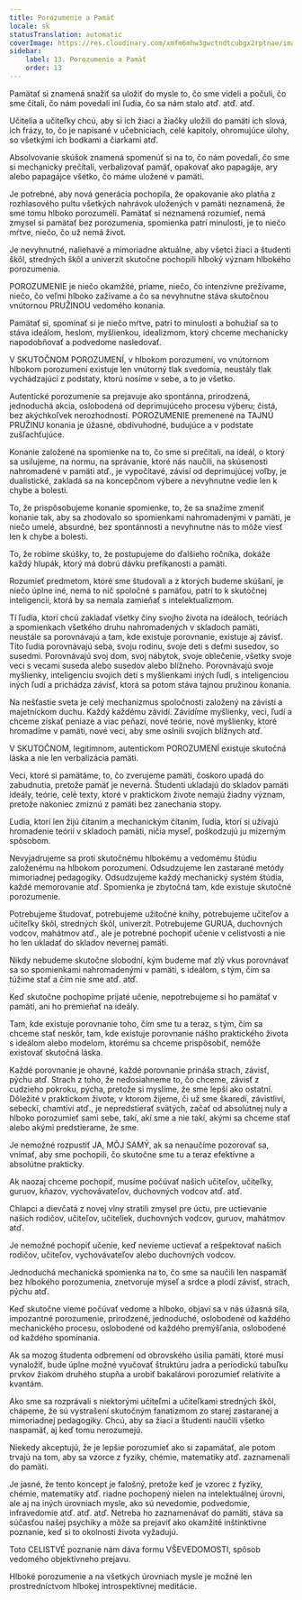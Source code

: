 ```yaml
---
title: Porozumenie a Pamäť
locale: sk
statusTranslation: automatic
coverImage: https://res.cloudinary.com/xmfm6mhw3gwctndtcubgx2rptnae/image/upload/v1740337243/small_cover_educacion_fundamental_a051170f1c.webp
sidebar:
    label: 13. Porozumenie a Pamäť
    order: 13
---
```

Pamätať si znamená snažiť sa uložiť do mysle to, čo sme videli a počuli, čo sme čítali, čo nám povedali iní ľudia, čo sa nám stalo atď. atď. atď.

Učitelia a učiteľky chcú, aby si ich žiaci a žiačky uložili do pamäti ich slová, ich frázy, to, čo je napísané v učebniciach, celé kapitoly, ohromujúce úlohy, so všetkými ich bodkami a čiarkami atď.

Absolvovanie skúšok znamená spomenúť si na to, čo nám povedali, čo sme si mechanicky prečítali, verbalizovať pamäť, opakovať ako papagáje, ary alebo papagájce všetko, čo máme uložené v pamäti.

Je potrebné, aby nová generácia pochopila, že opakovanie ako platňa z rozhlasového pultu všetkých nahrávok uložených v pamäti neznamená, že sme tomu hlboko porozumeli. Pamätať si neznamená rozumieť, nemá zmysel si pamätať bez porozumenia, spomienka patrí minulosti, je to niečo mŕtve, niečo, čo už nemá život.

Je nevyhnutné, naliehavé a mimoriadne aktuálne, aby všetci žiaci a študenti škôl, stredných škôl a univerzít skutočne pochopili hlboký význam hlbokého porozumenia.

POROZUMENIE je niečo okamžité, priame, niečo, čo intenzívne prežívame, niečo, čo veľmi hlboko zažívame a čo sa nevyhnutne stáva skutočnou vnútornou PRUŽINOU vedomého konania.

Pamätať si, spomínať si je niečo mŕtve, patrí to minulosti a bohužiaľ sa to stáva ideálom, heslom, myšlienkou, idealizmom, ktorý chceme mechanicky napodobňovať a podvedome nasledovať.

V SKUTOČNOM POROZUMENÍ, v hlbokom porozumení, vo vnútornom hlbokom porozumení existuje len vnútorný tlak svedomia, neustály tlak vychádzajúci z podstaty, ktorú nosíme v sebe, a to je všetko.

Autentické porozumenie sa prejavuje ako spontánna, prirodzená, jednoduchá akcia, oslobodená od deprimujúceho procesu výberu; čistá, bez akýchkoľvek nerozhodností. POROZUMENIE premenené na TAJNÚ PRUŽINU konania je úžasné, obdivuhodné, budujúce a v podstate zušľachťujúce.

Konanie založené na spomienke na to, čo sme si prečítali, na ideál, o ktorý sa usilujeme, na normu, na správanie, ktoré nás naučili, na skúsenosti nahromadené v pamäti atď., je vypočítavé, závisí od deprimujúcej voľby, je dualistické, zakladá sa na koncepčnom výbere a nevyhnutne vedie len k chybe a bolesti.

To, že prispôsobujeme konanie spomienke, to, že sa snažíme zmeniť konanie tak, aby sa zhodovalo so spomienkami nahromadenými v pamäti, je niečo umelé, absurdné, bez spontánnosti a nevyhnutne nás to môže viesť len k chybe a bolesti.

To, že robíme skúšky, to, že postupujeme do ďalšieho ročníka, dokáže každý hlupák, ktorý má dobrú dávku prefíkanosti a pamäti.

Rozumieť predmetom, ktoré sme študovali a z ktorých budeme skúšaní, je niečo úplne iné, nemá to nič spoločné s pamäťou, patrí to k skutočnej inteligencii, ktorá by sa nemala zamieňať s intelektualizmom.

Tí ľudia, ktorí chcú zakladať všetky činy svojho života na ideáloch, teóriách a spomienkach všetkého druhu nahromadených v skladoch pamäti, neustále sa porovnávajú a tam, kde existuje porovnanie, existuje aj závisť. Títo ľudia porovnávajú seba, svoju rodinu, svoje deti s deťmi susedov, so susedmi. Porovnávajú svoj dom, svoj nábytok, svoje oblečenie, všetky svoje veci s vecami suseda alebo susedov alebo blížneho. Porovnávajú svoje myšlienky, inteligenciu svojich detí s myšlienkami iných ľudí, s inteligenciou iných ľudí a prichádza závisť, ktorá sa potom stáva tajnou pružinou konania.

Na nešťastie sveta je celý mechanizmus spoločnosti založený na závisti a majetníckom duchu. Každý každému závidí. Závidíme myšlienky, veci, ľudí a chceme získať peniaze a viac peňazí, nové teórie, nové myšlienky, ktoré hromadíme v pamäti, nové veci, aby sme oslnili svojich blížnych atď.

V SKUTOČNOM, legitímnom, autentickom POROZUMENÍ existuje skutočná láska a nie len verbalizácia pamäti.

Veci, ktoré si pamätáme, to, čo zverujeme pamäti, čoskoro upadá do zabudnutia, pretože pamäť je neverná. Študenti ukladajú do skladov pamäti ideály, teórie, celé texty, ktoré v praktickom živote nemajú žiadny význam, pretože nakoniec zmiznú z pamäti bez zanechania stopy.

Ľudia, ktorí len žijú čítaním a mechanickým čítaním, ľudia, ktorí si užívajú hromadenie teórií v skladoch pamäti, ničia myseľ, poškodzujú ju mizerným spôsobom.

Nevyjadrujeme sa proti skutočnému hlbokému a vedomému štúdiu založenému na hlbokom porozumení. Odsudzujeme len zastarané metódy mimoriadnej pedagogiky. Odsudzujeme každý mechanický systém štúdia, každé memorovanie atď. Spomienka je zbytočná tam, kde existuje skutočné porozumenie.

Potrebujeme študovať, potrebujeme užitočné knihy, potrebujeme učiteľov a učiteľky škôl, stredných škôl, univerzít. Potrebujeme GURUA, duchovných vodcov, mahátmov atď., ale je potrebné pochopiť učenie v celistvosti a nie ho len ukladať do skladov nevernej pamäti.

Nikdy nebudeme skutočne slobodní, kým budeme mať zlý vkus porovnávať sa so spomienkami nahromadenými v pamäti, s ideálom, s tým, čím sa túžime stať a čím nie sme atď. atď.

Keď skutočne pochopíme prijaté učenie, nepotrebujeme si ho pamätať v pamäti, ani ho premieňať na ideály.

Tam, kde existuje porovnanie toho, čím sme tu a teraz, s tým, čím sa chceme stať neskôr, tam, kde existuje porovnanie nášho praktického života s ideálom alebo modelom, ktorému sa chceme prispôsobiť, nemôže existovať skutočná láska.

Každé porovnanie je ohavné, každé porovnanie prináša strach, závisť, pýchu atď. Strach z toho, že nedosiahneme to, čo chceme, závisť z cudzieho pokroku, pýcha, pretože si myslíme, že sme lepší ako ostatní. Dôležité v praktickom živote, v ktorom žijeme, či už sme škaredí, závistliví, sebeckí, chamtiví atď., je nepredstierať svätých, začať od absolútnej nuly a hlboko porozumieť sami sebe, takí, akí sme a nie takí, akými sa chceme stať alebo akými predstierame, že sme.

Je nemožné rozpustiť JA, MÔJ SAMÝ, ak sa nenaučíme pozorovať sa, vnímať, aby sme pochopili, čo skutočne sme tu a teraz efektívne a absolútne prakticky.

Ak naozaj chceme pochopiť, musíme počúvať našich učiteľov, učiteľky, guruov, kňazov, vychovávateľov, duchovných vodcov atď. atď.

Chlapci a dievčatá z novej vlny stratili zmysel pre úctu, pre uctievanie našich rodičov, učiteľov, učiteliek, duchovných vodcov, guruov, mahátmov atď.

Je nemožné pochopiť učenie, keď nevieme uctievať a rešpektovať našich rodičov, učiteľov, vychovávateľov alebo duchovných vodcov.

Jednoduchá mechanická spomienka na to, čo sme sa naučili len naspamäť bez hlbokého porozumenia, znetvoruje myseľ a srdce a plodí závisť, strach, pýchu atď.

Keď skutočne vieme počúvať vedome a hlboko, objaví sa v nás úžasná sila, impozantné porozumenie, prirodzené, jednoduché, oslobodené od každého mechanického procesu, oslobodené od každého premýšľania, oslobodené od každého spomínania.

Ak sa mozog študenta odbremení od obrovského úsilia pamäti, ktoré musí vynaložiť, bude úplne možné vyučovať štruktúru jadra a periodickú tabuľku prvkov žiakom druhého stupňa a urobiť bakalárovi porozumieť relativite a kvantám.

Ako sme sa rozprávali s niektorými učiteľmi a učiteľkami stredných škôl, chápeme, že sú vystrašení skutočným fanatizmom zo starej zastaranej a mimoriadnej pedagogiky. Chcú, aby sa žiaci a študenti naučili všetko naspamäť, aj keď tomu nerozumejú.

Niekedy akceptujú, že je lepšie porozumieť ako si zapamätať, ale potom trvajú na tom, aby sa vzorce z fyziky, chémie, matematiky atď. zaznamenali do pamäti.

Je jasné, že tento koncept je falošný, pretože keď je vzorec z fyziky, chémie, matematiky atď. riadne pochopený nielen na intelektuálnej úrovni, ale aj na iných úrovniach mysle, ako sú nevedomie, podvedomie, infravedomie atď. atď. atď. Netreba ho zaznamenávať do pamäti, stáva sa súčasťou našej psychiky a môže sa prejaviť ako okamžité inštinktívne poznanie, keď si to okolnosti života vyžadujú.

Toto CELISTVÉ poznanie nám dáva formu VŠEVEDOMOSTI, spôsob vedomého objektívneho prejavu.

Hlboké porozumenie a na všetkých úrovniach mysle je možné len prostredníctvom hlbokej introspektívnej meditácie.

